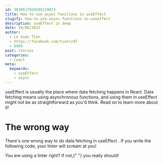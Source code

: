 ```yaml
---
id: 3038517924585219073
title: How to use async functions in useEffect
slugify: how-to-use-async-functions-in-useeffect
description: useEffect in deep
date: 24/06/2022
author:
  - Le Xuan Tien
  - https://facebook.com/tienlx97
  - 6969
post: stories
categories:
  - react
meta:
  keywords:
    - useEffect
    - async
---
```



<InlineCode>useEffect</InlineCode> is usually the place where data fetching happens
in React. Data fetching means using asynchronous functions, and using them in <InlineCode>
  useEffect
</InlineCode> might not be as straightforward as you'd think. Read on to learn more
about it!

# The wrong way

There's one wrong way to do data fetching in <InlineCode>useEffect</InlineCode> . If you write the following code, your linter will scream at you!

<SideNote type="success">
  You are using a linter right? If not,{" "}
  <TextLink href="https://reactjs.org/docs/hooks-rules.html">
    you really should!
  </TextLink>
</SideNote>
